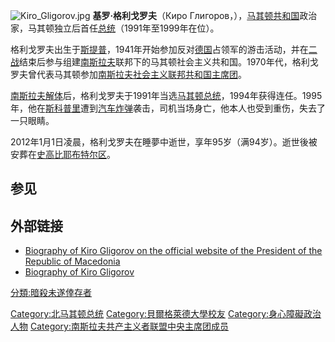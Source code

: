 [[File:Kiro_Gligorov.jpg|thumb]]
'''基罗·格利戈罗夫'''（Киро Глигоров，{{bd|1917年|5月3日|2012年|1月1日|G}}），[[马其顿共和国|马其顿共和国]]政治家，马其顿独立后首任[[马其顿总统|总统]]（1991年至1999年在位）。

格利戈罗夫出生于[[斯提普|斯提普]]，1941年开始参加反对[[德国|德国]]占领军的游击活动，并在[[二战|二战]]结束后参与组建[[南斯拉夫|南斯拉夫]]联邦下的马其顿社会主义共和国。1970年代，格利戈罗夫曾代表马其顿参加[[南斯拉夫社会主义联邦共和国主席团|南斯拉夫社会主义联邦共和国主席团]]。

[[南斯拉夫解体|南斯拉夫解体]]后，格利戈罗夫于1991年当选[[马其顿总统|马其顿总统]]，1994年获得连任。1995年，他在[[斯科普里|斯科普里]]遭到[[汽车炸弹|汽车炸弹]]袭击，司机当场身亡，他本人也受到重伤，失去了一只眼睛。

2012年1月1日凌晨，格利戈罗夫在睡夢中逝世，享年95岁（满94岁）。逝世後被安葬在[[史高比耶|史高比耶]][[布特尔区|布特尔区]]。

==参见==
{{start box}}
{{succession box|无|[[鲍里斯·特拉伊科夫斯基|鲍里斯·特拉伊科夫斯基]]|[[马其顿共和国总统|马其顿共和国总统]]|1991年－1999年}}
{{end box}}

== 外部链接 ==
* [https://web.archive.org/web/20060828220328/http://www.president.gov.mk/gligorov_e.asp#top Biography of Kiro Gligorov on the official website of the President of the Republic of Macedonia]
* [https://web.archive.org/web/20040414164619/http://faq.macedonia.org/politics/kiro.gligorov.html Biography of Kiro Gligorov]

{{Authority control}}
{{DEFAULTSORT: Gligorov, Kiro}}
[[Category:北马其顿总统|Category:北马其顿总统]]
[[Category:貝爾格萊德大學校友|Category:貝爾格萊德大學校友]]
[[分類:暗殺未遂倖存者|分類:暗殺未遂倖存者]]
[[Category:身心障礙政治人物|Category:身心障礙政治人物]]
[[Category:南斯拉夫共产主义者联盟中央主席团成员|Category:南斯拉夫共产主义者联盟中央主席团成员]]